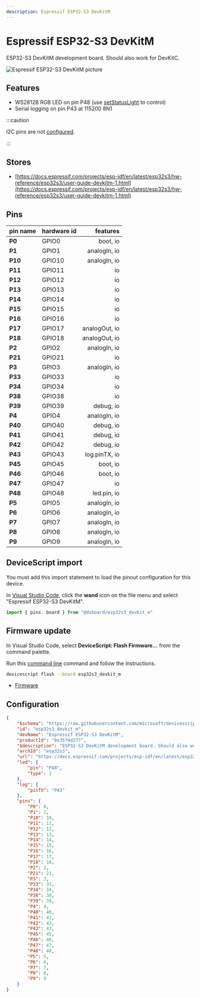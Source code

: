 ```yaml
---
description: Espressif ESP32-S3 DevKitM
---
```

# Espressif ESP32-S3 DevKitM


ESP32-S3 DevKitM development board. Should also work for DevKitC.


![Espressif ESP32-S3 DevKitM picture](https://microsoft.github.io/jacdac-docs/images/devices/espressif/esp32s3devkitmv10.catalog.jpg)

## Features

-  WS2812B RGB LED on pin P48  (use [setStatusLight](/developer/status-light) to control)
-  Serial logging on pin P43 at 115200 8N1

:::caution

I2C pins are not [configured](/developer/board-configuration).

:::


## Stores

-  [https://docs.espressif.com/projects/esp-idf/en/latest/esp32s3/hw-reference/esp32s3/user-guide-devkitm-1.html](https://docs.espressif.com/projects/esp-idf/en/latest/esp32s3/hw-reference/esp32s3/user-guide-devkitm-1.html)

## Pins

| pin name | hardware id | features |
|:---------|:------------|---------:|
| **P0** |  GPIO0 |  boot,  io |
| **P1** |  GPIO1 |  analogIn,  io |
| **P10** |  GPIO10 |  analogIn,  io |
| **P11** |  GPIO11 |  io |
| **P12** |  GPIO12 |  io |
| **P13** |  GPIO13 |  io |
| **P14** |  GPIO14 |  io |
| **P15** |  GPIO15 |  io |
| **P16** |  GPIO16 |  io |
| **P17** |  GPIO17 |  analogOut,  io |
| **P18** |  GPIO18 |  analogOut,  io |
| **P2** |  GPIO2 |  analogIn,  io |
| **P21** |  GPIO21 |  io |
| **P3** |  GPIO3 |  analogIn,  io |
| **P33** |  GPIO33 |  io |
| **P34** |  GPIO34 |  io |
| **P38** |  GPIO38 |  io |
| **P39** |  GPIO39 |  debug,  io |
| **P4** |  GPIO4 |  analogIn,  io |
| **P40** |  GPIO40 |  debug,  io |
| **P41** |  GPIO41 |  debug,  io |
| **P42** |  GPIO42 |  debug,  io |
| **P43** |  GPIO43 |  log.pinTX,  io |
| **P45** |  GPIO45 |  boot,  io |
| **P46** |  GPIO46 |  boot,  io |
| **P47** |  GPIO47 |  io |
| **P48** |  GPIO48 |  led.pin,  io |
| **P5** |  GPIO5 |  analogIn,  io |
| **P6** |  GPIO6 |  analogIn,  io |
| **P7** |  GPIO7 |  analogIn,  io |
| **P8** |  GPIO8 |  analogIn,  io |
| **P9** |  GPIO9 |  analogIn,  io |



## DeviceScript import


You must add this import statement to load 
the pinout configuration for this device.

In [Visual Studio Code](/getting-started/vscode),
click the **wand** icon on the file menu and 
select "Espressif ESP32-S3 DevKitM".

```ts
import { pins, board } from "@dsboard/esp32s3_devkit_m"
```

## Firmware update

In Visual Studio Code,
select **DeviceScript: Flash Firmware...** from the command palette.
        
Run this [command line](/api/cli) command and follow the instructions.

```bash
devicescript flash --board esp32s3_devkit_m
```


- [Firmware](https://github.com/microsoft/devicescript-esp32/releases/latest/download/devicescript-esp32s3-esp32s3_devkit_m-0x0.bin)

## Configuration

```json title="esp32s3_devkit_m.json"
{
    "$schema": "https://raw.githubusercontent.com/microsoft/devicescript-esp32/main/boards/esp32deviceconfig.schema.json",
    "id": "esp32s3_devkit_m",
    "devName": "Espressif ESP32-S3 DevKitM",
    "productId": "0x3574d277",
    "$description": "ESP32-S3 DevKitM development board. Should also work for DevKitC.",
    "archId": "esp32s3",
    "url": "https://docs.espressif.com/projects/esp-idf/en/latest/esp32s3/hw-reference/esp32s3/user-guide-devkitm-1.html",
    "led": {
        "pin": "P48",
        "type": 1
    },
    "log": {
        "pinTX": "P43"
    },
    "pins": {
        "P0": 0,
        "P1": 1,
        "P10": 10,
        "P11": 11,
        "P12": 12,
        "P13": 13,
        "P14": 14,
        "P15": 15,
        "P16": 16,
        "P17": 17,
        "P18": 18,
        "P2": 2,
        "P21": 21,
        "P3": 3,
        "P33": 33,
        "P34": 34,
        "P38": 38,
        "P39": 39,
        "P4": 4,
        "P40": 40,
        "P41": 41,
        "P42": 42,
        "P43": 43,
        "P45": 45,
        "P46": 46,
        "P47": 47,
        "P48": 48,
        "P5": 5,
        "P6": 6,
        "P7": 7,
        "P8": 8,
        "P9": 9
    }
}
```
